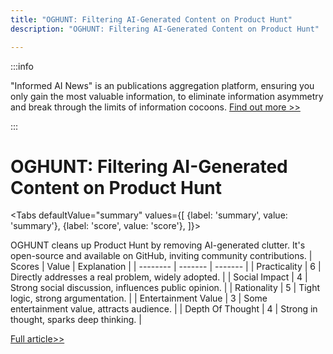 ```yaml
---
title: "OGHUNT: Filtering AI-Generated Content on Product Hunt"
description: "OGHUNT: Filtering AI-Generated Content on Product Hunt"

---
```



:::info

"Informed AI News" is an publications aggregation platform, ensuring you only gain the most valuable information, to eliminate information asymmetry and break through the limits of information cocoons.  [Find out more >>](/)

:::

# OGHUNT: Filtering AI-Generated Content on Product Hunt


<Tabs
	defaultValue="summary"
	values={[
	{label: 'summary', value: 'summary'},
	{label: 'score', value: 'score'},
]}>
<TabItem value="summary">


OGHUNT cleans up Product Hunt by removing AI-generated clutter. It's open-source and available on GitHub, inviting community contributions.
</TabItem>
<TabItem value="score">
	| Scores     | Value   | Explanation |
	| -------- | ------- | ------- |
	| Practicality  | 6    | Directly addresses a real problem, widely adopted.    |
	| Social Impact | 4     | Strong social discussion, influences public opinion.    |
	| Rationality    | 5    | Tight logic, strong argumentation.    |
	| Entertainment Value    | 3    | Some entertainment value, attracts audience.    |
	| Depth Of Thought    | 4    | Strong in thought, sparks deep thinking.    |
</TabItem>
</Tabs>

[Full article>>](https://www.producthunt.com/posts/oghunt)
